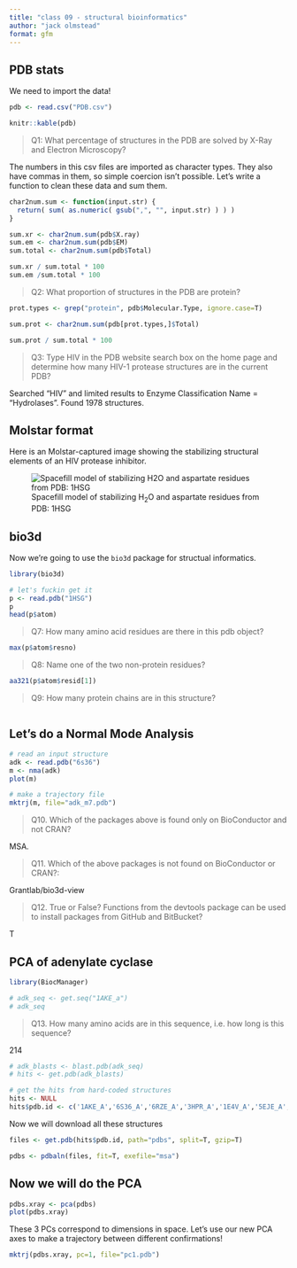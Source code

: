 ```yaml
---
title: "class 09 - structural bioinformatics"
author: "jack olmstead"
format: gfm
---
```

## PDB stats

We need to import the data!
```r
pdb <- read.csv("PDB.csv")

knitr::kable(pdb)
```

> Q1: What percentage of structures in the PDB are solved by X-Ray and Electron Microscopy?

The numbers in this csv files are imported as character types. They also have commas in them, so simple coercion isn't possible. Let's write a function to clean these data and sum them.
```r
char2num.sum <- function(input.str) {
  return( sum( as.numeric( gsub(",", "", input.str) ) ) )
}
```

```r
sum.xr <- char2num.sum(pdb$X.ray)
sum.em <- char2num.sum(pdb$EM)
sum.total <- char2num.sum(pdb$Total)

sum.xr / sum.total * 100
sum.em /sum.total * 100
```


> Q2: What proportion of structures in the PDB are protein?

```r
prot.types <- grep("protein", pdb$Molecular.Type, ignore.case=T)

sum.prot <- char2num.sum(pdb[prot.types,]$Total)

sum.prot / sum.total * 100
```

> Q3: Type HIV in the PDB website search box on the home page and determine how many HIV-1 protease structures are in the current PDB?

Searched "HIV" and limited results to Enzyme Classification Name = "Hydrolases". Found 1978 structures.

## Molstar format

Here is an Molstar-captured image showing the stabilizing structural elements of an HIV protease inhibitor.

![Spacefill model of stabilizing H<sub>2</sub>O and aspartate residues from PDB: 1HSG](1HSG.png)

## bio3d

Now we're going to use the `bio3d` package for structual informatics.

```r
library(bio3d)

# let's fuckin get it
p <- read.pdb("1HSG")
p
head(p$atom)
```


> Q7: How many amino acid residues are there in this pdb object? 

```r
max(p$atom$resno)
```

> Q8: Name one of the two non-protein residues? 

```r
aa321(p$atom$resid[1])
```

> Q9: How many protein chains are in this structure? 

```r

```

## Let's do a Normal Mode Analysis
```r
# read an input structure
adk <- read.pdb("6s36")
m <- nma(adk)
plot(m)
```

```r
# make a trajectory file
mktrj(m, file="adk_m7.pdb")
```

> Q10. Which of the packages above is found only on BioConductor and not CRAN? 

MSA. 

> Q11. Which of the above packages is not found on BioConductor or CRAN?: 

Grantlab/bio3d-view

> Q12. True or False? Functions from the devtools package can be used to install packages from GitHub and BitBucket? 

T

## PCA of adenylate cyclase

```r
library(BiocManager)

# adk_seq <- get.seq("1AKE_a")
# adk_seq
```

> Q13. How many amino acids are in this sequence, i.e. how long is this sequence? 

214

```r
# adk_blasts <- blast.pdb(adk_seq)
# hits <- get.pdb(adk_blasts)

# get the hits from hard-coded structures
hits <- NULL
hits$pdb.id <- c('1AKE_A','6S36_A','6RZE_A','3HPR_A','1E4V_A','5EJE_A','1E4Y_A','3X2S_A','6HAP_A','6HAM_A','4K46_A','3GMT_A','4PZL_A')
```


Now we will download all these structures
```r
files <- get.pdb(hits$pdb.id, path="pdbs", split=T, gzip=T)
```


```r
pdbs <- pdbaln(files, fit=T, exefile="msa")
```


## Now we will do the PCA
```r
pdbs.xray <- pca(pdbs)
plot(pdbs.xray)
```

These 3 PCs correspond to dimensions in space. Let's use our new PCA axes to make a trajectory between different confirmations!
```r
mktrj(pdbs.xray, pc=1, file="pc1.pdb")
```












